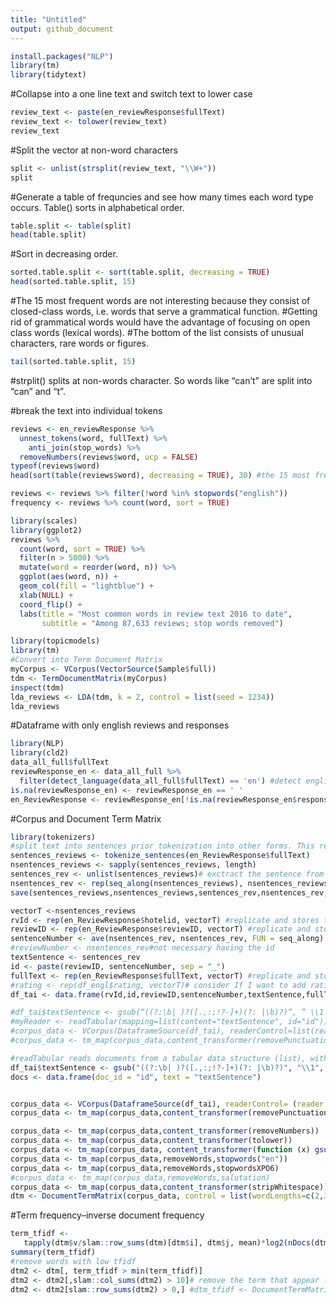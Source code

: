 ```yaml
---
title: "Untitled"
output: github_document
---
```


```r
install.packages("NLP")
library(tm)
library(tidytext)
```

#Collapse into a one line text and switch text to lower case
```r
review_text <- paste(en_reviewResponse$fullText)
review_text <- tolower(review_text)
review_text
```

#Split the vector at non-word characters
```r
split <- unlist(strsplit(review_text, "\\W+"))
split
```

#Generate a table of frequncies and see how many times each word type occurs. Table() sorts in alphabetical order.
```r
table.split <- table(split)
head(table.split)
```

#Sort in decreasing order.
```r
sorted.table.split <- sort(table.split, decreasing = TRUE)
head(sorted.table.split, 15)
```

#The 15 most frequent words are not interesting because they consist of closed-class words, i.e. words that serve a grammatical function.
#Getting rid of grammatical words would have the advantage of focusing on open class words (lexical words).
#The bottom of the list consists of unusual characters, rare words or figures. 
```r
tail(sorted.table.split, 15)
```
#strplit() splits at non-words character. So words like "can't" are split into "can" and "t". 

#break the text into individual tokens
```r
reviews <- en_reviewResponse %>%
  unnest_tokens(word, fullText) %>% 
    anti_join(stop_words) %>% 
  removeNumbers(reviews$word, ucp = FALSE)
typeof(reviews$word)
head(sort(table(reviews$word), decreasing = TRUE), 30) #the 15 most frequent words are not interesting because they consist of closed-class words, i.e. words that serve a grammatical function.Getting rid of grammatical words would have the advantage of focusing on open class words (lexical words).
```
 
```r
reviews <- reviews %>% filter(!word %in% stopwords("english"))
frequency <- reviews %>% count(word, sort = TRUE)
```

```r
library(scales)
library(ggplot2)
reviews %>%
  count(word, sort = TRUE) %>%
  filter(n > 5000) %>%
  mutate(word = reorder(word, n)) %>%
  ggplot(aes(word, n)) +
  geom_col(fill = "lightblue") +
  xlab(NULL) +
  coord_flip() +
  labs(title = "Most common words in review text 2016 to date",
       subtitle = "Among 87,633 reviews; stop words removed")

```

```r
library(topicmodels)
library(tm)
#Convert into Term Document Matrix
myCorpus <- VCorpus(VectorSource(Sample$full))
tdm <- TermDocumentMatrix(myCorpus)
inspect(tdm)
lda_reviews <- LDA(tdm, k = 2, control = list(seed = 1234))
lda_reviews
```

#Dataframe with only english reviews and responses

```r
library(NLP)
library(cld2)
data_all_full$fullText
reviewResponse_en <- data_all_full %>% 
  filter(detect_language(data_all_full$fullText) == 'en') #detect english reviews only
is.na(reviewResponse_en) <- reviewResponse_en == ' '
en_ReviewResponse <- reviewResponse_en[!is.na(reviewResponse_en$response),]
```


#Corpus and Document Term Matrix
```r
library(tokenizers)
#split text into sentences prior tokenization into other forms. This returns a list. 
sentences_reviews <- tokenize_sentences(en_ReviewResponse$fullText)
nsentences_reviews <- sapply(sentences_reviews, length)
sentences_rev <- unlist(sentences_reviews)# exctract the sentence from each review. (unlist simplifies a list structure, producing a vector that contains all the atomic components, thus characters.)
nsentences_rev <- rep(seq_along(nsentences_reviews), nsentences_reviews)#track to which review each sentence refers to
save(sentences_reviews,nsentences_reviews,sentences_rev,nsentences_rev, file = "sentence_rev_taiN.rda")

```


```r
vectorT <-nsentences_reviews
rvId <- rep(en_ReviewResponse$hotelid, vectorT) #replicate and stores the hotel ID for the length of the review. 
reviewID <- rep(en_ReviewResponse$reviewID, vectorT) #replicate and stores the review ID for the length of the review.
sentenceNumber <- ave(nsentences_rev, nsentences_rev, FUN = seq_along) #assign the sentence number inside each review
#reviewNumber <- nsentences_rev#not necessary having the id
textSentence <- sentences_rev
id <- paste(reviewID, sentenceNumber, sep = "_")
fullText <- rep(en_ReviewResponse$fullText, vectorT) #replicate and stores the fullText for the length of the review.
#rating <- rep(df_engl$rating, vectorT)# consider If I want to add rating and helpfulness
df_tai <- data.frame(rvId,id,reviewID,sentenceNumber,textSentence,fullText, stringsAsFactors = FALSE)

```

```r
#df_tai$textSentence <- gsub(“((?:\b| )?([.,:;!?-]+)(?: |\b)?)“, ” \\1 “, df_tai$textSentence, perl=T)#allows to add a space between text and punctuation
#myReader <- readTabular(mapping=list(content="textSentence", id="id"))
#corpus_data <- VCorpus(DataframeSource(df_tai), readerControl=list(reader=myReader))
#corpus_data <- tm_map(corpus_data,content_transformer(removePunctuation),preserve_intra_word_dashes = TRUE)

#readTabular reads documents from a tabular data structure (list), with knowledge about its internal structure and metadata.
df_tai$textSentence <- gsub("((?:\b| )?([.,:;!?-]+)(?: |\b)?)", "\\1", df_tai$textSentence, perl=T) #allows to add a space between text and punctuation
docs <- data.frame(doc_id = "id", text = "textSentence")


corpus_data <- VCorpus(DataframeSource(df_tai), readerControl= (reader = docs))
corpus_data <- tm_map(corpus_data,content_transformer(removePunctuation),preserve_intra_word_dashes = TRUE)

```


```r
corpus_data <- tm_map(corpus_data,content_transformer(removeNumbers))
corpus_data <- tm_map(corpus_data,content_transformer(tolower))
corpus_data <- tm_map(corpus_data, content_transformer(function (x) gsub("\\brn\\w+", "", x))) #remover words that start with rn
corpus_data <- tm_map(corpus_data,removeWords,stopwords("en"))
corpus_data <- tm_map(corpus_data,removeWords,stopwordsXPO6)
#corpus_data <- tm_map(corpus_data,removeWords,salutation)
corpus_data <- tm_map(corpus_data,content_transformer(stripWhitespace))
dtm <- DocumentTermMatrix(corpus_data, control = list(wordLengths=c(2,30))) #from 2 to the Longest non-coined word in a major dictionary

```

#Term frequency–inverse document frequency

```r
term_tfidf <-
   tapply(dtm$v/slam::row_sums(dtm)[dtm$i], dtm$j, mean)*log2(nDocs(dtm)/slam::col_sums(dtm >0))
summary(term_tfidf)
#remove words with low tfidf
dtm2 <- dtm[, term_tfidf > min(term_tfidf)]
dtm2 <- dtm2[,slam::col_sums(dtm2) > 10]# remove the term that appear less than 50 times
dtm2 <- dtm2[slam::row_sums(dtm2) > 0,] #dtm_tfidf <- DocumentTermMatrix(corpus_data, control = list(weighting = weightTfIdf,wordLengths=c(3,30)))#tf-idf dtm

```

